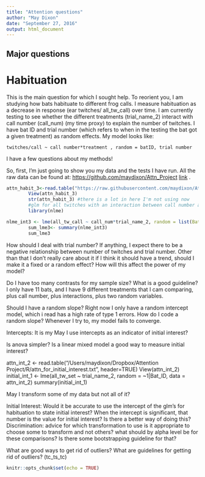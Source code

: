 ```yaml
---
title: "Attention questions"
author: "May Dixon"
date: "September 27, 2016"
output: html_document
---
```

## Major questions

# Habituation

   This is the main question for which I sought help. To reorient you, I am studying how bats habituate to different frog calls. I measure habituation as a decrease in response (ear twitches/ all_tw_call) over time. I am currently testing to see whether the different treatments (trial_name_2) interact with call number (call_num) (my time proxy) to explain the number of twitches. I have bat ID and trial number (which refers to when in the testing the bat got a given treatment) as random effects. My model looks like: 
   
   `twitches/call ~ call number*treatment , random = batID, trial number`
   
   I have a few questions about my methods! 
  
  So, first, I'm just going to show you my data and the tests I have run. All the raw data can be found at: <https://github.com/maydixon/Attn_Project>
[link](https://github.com/maydixon/Attn_Project) . 

```r
attn_habit_3<-read.table("https://raw.githubusercontent.com/maydixon/Attn_Project/master/attn_habit_1.txt", sep="\t", header=TRUE)
        View(attn_habit_3)
        str(attn_habit_3) #there is a lot in here I'm not using now
        #glm for all twitches with an interaction between call number and trial name as main effect, bat ID as random effect, for all twitches
        library(nlme)
```

```r
nlme_int3 <- lme(all_tw_call ~ call_num*trial_name_2, random = list(Bat_ID=~1 , trial_number= ~1), data= attn_habit_3) # does glm
        sum_lme3<- summary(nlme_int3)
        sum_lme3
```


   
How should I deal with trial number? 
If anything, I expect there to be a negative relationship between number of twitches and trial number. 
Other than that I don't really care about it
if I think it should have a trend, should I make it a fixed or a random effect? How will this affect the power of my model?



Do I have too many contrasts for my sample size? What is a good guideline? I only have 11 bats, and I have 9 different treatments that I cam comparing, plus call number, plus interactions, plus two random variables. 



Should I have a random slope? Right now I only have a random intercept model, which i read has a high rate of type 1 errors. How do I code a random slope? Whenever I try to, my model fails to converge. 

Intercepts: 
It is my 
May I use intercepts as an indicator of initial interest? 

Is anova simpler? 
Is a linear mixed model a good way to measure initial interest? 

attn_int_2 <- read.table("/Users/maydixon/Dropbox/Attention Project/R/attn_for_initial_interest.txt", header=TRUE)
View(attn_int_2)
initial_int_1 <-  lme(all_tw_set ~ trial_name_2, random = ~1|Bat_ID, data = attn_int_2)
summary(initial_int_1)

May I transform some of my data but not all of it? 

#######
Initial Interest: 
Would it be accurate to use the intercept of the glm's for habituation to state initial interest? When the intercept is significant, that number is the value for initial interest? 
Is there a better way of doing this? 
Discrimination: 
advice for which transformation to use
is it appropriate to choose some to transform and not others?
what should by alpha level be for these comparisons? Is there some bootstrapping guideline for that? 

What are good ways to get rid of outliers? What are guidelines for getting rid of outliers? (tc_ts_tc)
```r
knitr::opts_chunk$set(echo = TRUE)
```

